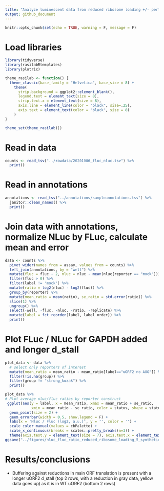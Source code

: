 ```yaml
---
title: "Analyze luminescent data from reduced ribosome loading +/- perturbed uORF2 d_stall"
output: github_document
---
```


```r
knitr::opts_chunk$set(echo = TRUE, warning = F, message = F)
```

# Load libraries

```r
library(tidyverse)
library(rasilabRtemplates)
library(plotrix)

theme_rasilab <- function() {
  theme_classic(base_family = "Helvetica", base_size = 8) +
    theme(
      strip.background = ggplot2::element_blank(),
      legend.text = element_text(size = 8),
      strip.text.x = element_text(size = 8),
      axis.line = element_line(color = "black", size=.25),
      axis.text = element_text(color = "black", size = 8)
    )
}

theme_set(theme_rasilab())
```

# Read in data

```r
counts <- read_tsv("../rawdata/20201006_fluc_nluc.tsv") %>%
  print()
```

# Read in annotations

```r
annotations <- read_tsv("../annotations/sampleannotations.tsv") %>%
  janitor::clean_names() %>% 
  print()
```

# Join data with annotations, normalize NLuc by FLuc, calculate mean and error

```r
data <- counts %>% 
  pivot_wider(names_from = assay, values_from = counts) %>%
  left_join(annotations, by = "well") %>%
  mutate(fluc = fluc - 2, nluc = nluc - mean(nluc[reporter == "mock"])) %>%
  filter(fluc > 0) %>% 
  filter(label != "mock") %>%
  mutate(ratio = log2(nluc) - log2(fluc)) %>% 
  group_by(reporter) %>% 
  mutate(mean_ratio = mean(ratio), se_ratio = std.error(ratio)) %>% 
  slice(1) %>%
  ungroup() %>% 
  select(-well, -fluc, -nluc, -ratio, -replicate) %>%
  mutate(label = fct_reorder(label, label_order)) %>%
  print()
```

# Plot FLuc / NLuc for GAPDH added and longer d_stall

```r
plot_data <- data %>%
  # select only reporters of interest
  mutate(mean_ratio = mean_ratio - mean_ratio[label=="uORF2 no AUG"]) %>%
  filter(!is.na(group)) %>%
  filter(group != "strong_kozak") %>%
  print()

plot_data %>%
# Plot average nluc/fluc ratios by reporter construct
 ggplot(aes(y = label, x = mean_ratio, xmax = mean_ratio + se_ratio,
            xmin = mean_ratio - se_ratio, color = status, shape = status)) +
  geom_point(size = 2) +
  geom_errorbar(width = 0.5, show.legend = F) +
  labs(x = 'Nluc / Fluc (log2, a.u.)', y = '', color = '') +
  scale_color_manual(values = cbPalette) +
  scale_x_continuous(breaks = scales::pretty_breaks(n=3)) +
  theme(axis.text.y = element_text(size = 7), axis.text.x = element_text(size = 7))
ggsave("../figures/nluc_fluc_ratio_reduced_ribosome_loading_5_synthetic_uorf_longer_d_stall.pdf")
```

# Results/conclusions

 - Buffering against reductions in main ORF translation is present with a longer uORF2 d_stall (top 2 rows, with a reduction in gray data, yellow data goes up) as it is in WT uORF2 (bottom 2 rows)
